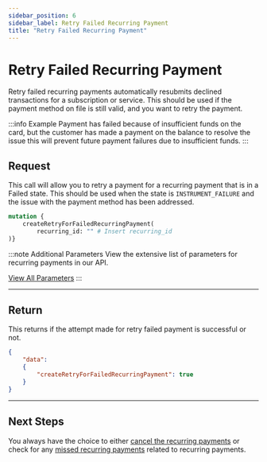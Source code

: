 ```yaml
---
sidebar_position: 6
sidebar_label: Retry Failed Recurring Payment
title: "Retry Failed Recurring Payment"
---
```




# Retry Failed Recurring Payment
Retry failed recurring payments automatically resubmits declined transactions for a subscription or service. This should be used if the payment method on file is still valid, and you want to retry the payment.

:::info Example
Payment has failed because of insufficient funds on the card, but the customer has made a payment on the balance to resolve the issue this will  prevent future payment failures due to insufficient funds.
:::


## Request
This call will allow you to retry a payment for a recurring payment that is in a Failed state. This should be used when the state is `INSTRUMENT_FAILURE` and the issue with the payment method has been addressed.

```graphql title="GraphQL"
mutation {
    createRetryForFailedRecurringPayment(
        recurring_id: "" # Insert recurring_id
)}

```

:::note  Additional Parameters
View the extensive list of parameters for recurring payments in our API.

<a href= "../../../api/recurring#create-retry-for-failed-recurring-payment" class="button button--primary button--md">View All Parameters</a>
:::

***

## Return
This returns if the attempt made for retry failed payment is successful or not.

```JSON title="JSON"
{
    "data": 
    {
        "createRetryForFailedRecurringPayment": true
    }
}
```
***

## Next Steps
You always have the choice to either [cancel the recurring payments](cancel_recurring_payments.mdx) or check for any [missed recurring payments](missed_recurring_payment_data.mdx) related to recurring payments.

